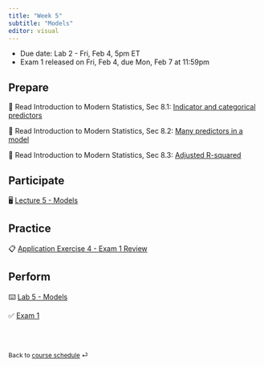```yaml
---
title: "Week 5"
subtitle: "Models"
editor: visual
---
```


::: callout-important
-   Due date: Lab 2 - Fri, Feb 4, 5pm ET
-   Exam 1 released on Fri, Feb 4, due Mon, Feb 7 at 11:59pm
:::

## Prepare

📖 Read Introduction to Modern Statistics, Sec 8.1: [Indicator and categorical predictors](https://openintro-ims.netlify.app/model-mlr.html#ind-and-cat-predictors)

📖 Read Introduction to Modern Statistics, Sec 8.2: [Many predictors in a model](https://openintro-ims.netlify.app/model-mlr.html#many-predictors-in-a-model)

📖 Read Introduction to Modern Statistics, Sec 8.3: [Adjusted R-squared](https://openintro-ims.netlify.app/model-mlr.html#adjusted-r-squared)

## Participate

🖥️ [Lecture 5 - Models](/slides/BSMM_8740_lec_05.html)

## Practice

📋 [Application Exercise 4 - Exam 1 Review](/ae/ae-4-exam-1-review.html)

## Perform

⌨️ [Lab 5 - Models](labs/BSMM_8740_lab_5.html)

✅ [Exam 1](/exams/exam-1.html)

<br><br>

::: {style="font-size: 0.875em;"}
Back to [course schedule](/ "Course schedule") ⏎
:::
